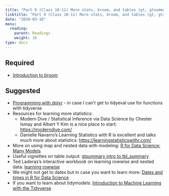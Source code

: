 ```yaml
---
title: "Part 9 (Class 10-11) More stats, broom, and tables (gt, gtsummary)"
linktitle: "Part 9 (Class 10-11) More stats, broom, and tables (gt, gtsummary)"
date: "2020-03-10"
menu:
  reading:
    parent: Readings
    weight: 10
type: docs
---
```


## Required

- [Introduction to broom](https://cran.r-project.org/web/packages/broom/vignettes/broom.html)


## Suggested

- [Programming with dplyr](https://dplyr.tidyverse.org/articles/programming.html) - in case I can't get to tidyeval use for functions with tidyverse
- Resources for learning more statistics:
  * Modern Dive / Statistical Inference via Data Science by Chester Ismay and Albert Y Kim is a nice place to start: <https://moderndive.com/>
  * Danielle Navarro's Learning Statistics with R is excellent and talks much more about statistics: <https://learningstatisticswithr.com/>
- More on using map and nested data with modeling: [R for Data Science: Many Models](https://r4ds.had.co.nz/many-models.html)
- Useful vignettes on table output: [gtsummary intro to tbl_summary](https://www.danieldsjoberg.com/gtsummary/articles/tbl_summary.html)
- Ted Laderas's interactive workbook on learning rowwise and nested data: [learning rowwise](https://tladeras.shinyapps.io/learning_rowwise)
- We might not get to dates but in case you want to learn more: [Dates and times in R for Data Science](https://r4ds.had.co.nz/dates-and-times.html)
- If you want to learn about tidymodels: [Introduction to Machine Learning with the Tidyverse](https://education.rstudio.com/blog/2020/02/conf20-intro-ml/)

<!-- - [Tidymodels with R: Recipes](https://www.tmwr.org/recipes.html) -->
<!-- - [Tidymodels with R: Fitting Models with Parsnip](https://www.tmwr.org/models.html) -->
<!-- - [Tidymodels with R: Judging Model Effectiveness](https://www.tmwr.org/performance.html) -->